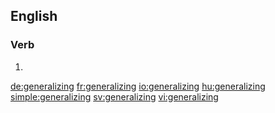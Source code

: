 ==English==

===Verb===
{{head|en}}

# {{present participle of|generalize|lang=en}}

[[de:generalizing]]
[[fr:generalizing]]
[[io:generalizing]]
[[hu:generalizing]]
[[simple:generalizing]]
[[sv:generalizing]]
[[vi:generalizing]]